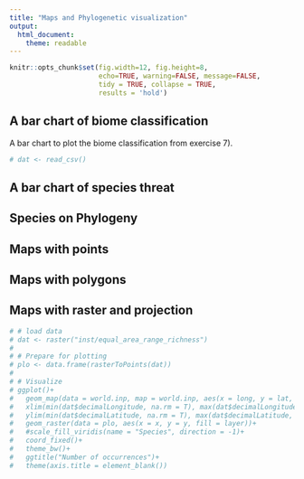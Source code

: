 ```yaml
---
title: "Maps and Phylogenetic visualization"
output: 
  html_document:
    theme: readable
---
```


```r
knitr::opts_chunk$set(fig.width=12, fig.height=8, 
                      echo=TRUE, warning=FALSE, message=FALSE,
                      tidy = TRUE, collapse = TRUE,
                      results = 'hold')
```

## A bar chart of biome classification
A bar chart to plot the biome classification from exercise 7).

```r
# dat <- read_csv()

```


## A bar chart of species threat

## Species on Phylogeny

## Maps with points

## Maps with polygons

## Maps with raster and projection
```r
# # load data
# dat <- raster("inst/equal_area_range_richness")
# 
# # Prepare for plotting
# plo <- data.frame(rasterToPoints(dat))
# 
# # Visualize
# ggplot()+
#   geom_map(data = world.inp, map = world.inp, aes(x = long, y = lat, map_id = region), fill = "grey80")+
#   xlim(min(dat$decimalLongitude, na.rm = T), max(dat$decimalLongitude, na.rm = T))+
#   ylim(min(dat$decimalLatitude, na.rm = T), max(dat$decimalLatitude, na.rm = T))+
#   geom_raster(data = plo, aes(x = x, y = y, fill = layer))+
#   #scale_fill_viridis(name = "Species", direction = -1)+
#   coord_fixed()+
#   theme_bw()+
#   ggtitle("Number of occurrences")+
#   theme(axis.title = element_blank())

```







